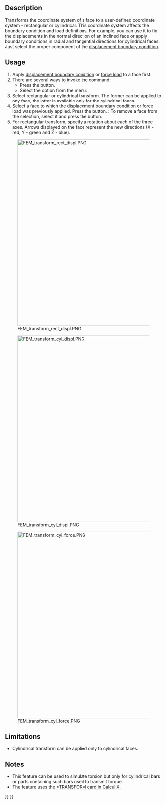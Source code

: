 <languages/>
<translate>

<!--T:4-->
{{Docnav
|[[FEM_ConstraintSectionPrint|Section Print Feature]]
|[[FEM_ConstraintFixed|Fixed Boundary Condition]]
|[[FEM_Workbench|FEM]]
|IconL=FEM_ConstraintSectionPrint.svg
|IconR=FEM_ConstraintFixed.svg
|IconC=Workbench_FEM.svg
}}

<!--T:1-->
{{GuiCommandContainer|
{{GuiCommand
|Name=FEM ConstraintTransform
|MenuLocation=Model → Geometrical Analysis Features → Local Coordinate System
|Workbenches=[[FEM_Workbench|FEM]]
|SeeAlso=[[FEM_ConstraintPlaneRotation|FEM Constraint plane rotation]]
}}
{{GuiCommandFemInfo
|Solvers=CalculiX
}}
}}

==Description== <!--T:2-->

<!--T:9-->
Transforms the coordinate system of a face to a user-defined coordinate system - rectangular or cylindrical. This coordinate system affects the boundary condition and load definitions. For example, you can use it to fix the displacements in the normal direction of an inclined face or apply boundary conditions in radial and tangential directions for cylindrical faces. Just select the proper component of the [[FEM_ConstraintDisplacement|displacement boundary condition]].

==Usage== <!--T:8-->

<!--T:10-->
# Apply [[FEM_ConstraintDisplacement|displacement boundary condition]] or [[FEM_ConstraintForce|force load]] to a face first.
# There are several ways to invoke the command:
#* Press the {{Button|[[Image:FEM_ConstraintTransform.svg|16px]] [[FEM_ConstraintTransform|Local Coordinate System]]}} button.
#* Select the {{MenuCommand|Model → Geometrical Analysis Features → [[Image:FEM_ConstraintTransform.svg|16px]] Local Coordinate System}} option from the menu.
# Select rectangular or cylindrical transform. The former can be applied to any face, the latter is available only for the cylindrical faces.
# Select a face to which the displacement boundary condition or force load was previously applied. Press the {{Button|Add}} button. {{Version|1.1}}: To remove a face from the selection, select it and press the {{Button|Remove}} button.
# For rectangular transform, specify a rotation about each of the three axes. Arrows displayed on the face represent the new directions (X - red, Y - green and Z - blue).

<!--T:15-->
[[Image:FEM_transform_rect_displ.PNG|600px]]

<!--T:16-->
{{Caption|Rectangular local coordinate system defined for an inclined face. Long thin arrows indicate the global coordinate system, short thick ones represent the local one. Displacement boundary condition with fixed Z displacement (blue axis - perpendicular to the face in the local coordinate system) was applied first (hidden in the picture). This simulates roller support with the part being able to slide along that face.}}

<!--T:17-->
[[Image:FEM_transform_cyl_displ.PNG|600px]]

<!--T:18-->
{{Caption|Cylindrical transformation for a cylindrical face. Global X direction (red) always becomes the local radial direction. Fixing it via displacement boundary condition prevents radial expansion but not rotation around the hole. That would require fixing the tangential direction (Y in global axes). The third direction (global Z) is axial.}}

<!--T:19-->
[[Image:FEM_transform_cyl_force.PNG|600px]]

<!--T:20-->
{{Caption|Cylindrical transformation for a cylindrical face. Force (purple arrows) applied in the global Y direction becomes force applied in the tangential direction - torque. The shaft is twisted.}}

==Limitations== <!--T:11--> 

<!--T:12-->
* Cylindrical transform can be applied only to cylindrical faces.

==Notes== <!--T:13--> 

<!--T:14-->
* This feature can be used to simulate torsion but only for cylindrical bars or parts containing such bars used to transmit torque.
* The feature uses the [https://web.mit.edu/calculix_v2.7/CalculiX/ccx_2.7/doc/ccx/node253.html *TRANSFORM card in CalculiX].


<!--T:5-->
{{Docnav
|[[FEM_ConstraintSectionPrint|Section Print Feature]]
|[[FEM_ConstraintFixed|Fixed Boundary Condition]]
|[[FEM_Workbench|FEM]]
|IconL=FEM_ConstraintSectionPrint.svg
|IconR=FEM_ConstraintFixed.svg
|IconC=Workbench_FEM.svg
}}

</translate>
{{FEM_Tools_navi{{#translation:}}}}
{{Userdocnavi{{#translation:}}}}